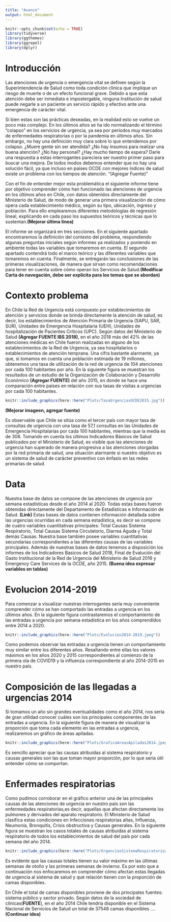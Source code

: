 ```yaml
---
title: "Avance"
output: html_document
---
```


```r
knitr::opts_chunk$set(echo = TRUE)
library(tidyverse)
library(ggthemes)
library(ggrepel)
library(dplyr)


```

# Introducción


Las atenciones de urgencia o emergencia vital se definen según la Superintendencia de Salud como toda condición clínica que implique un riesgo de muerte o de un efecto funcional grave. Debido a que esta atención debe ser inmediata e impostergable, ninguna Institución de salud puede negarle a un paciente un servicio rápido y efectivo ante una emergencia de carácter vital.

Si bien estas son las prácticas deseadas, en la realidad esto se vuelve un poco más complejo. En los últimos años se ha ido normalizando el término "colapso" en los servicios de urgencia, ya sea por períodos muy marcados de enfermedades respiratorias o por la pandemia en últimos años. Sin embargo, no hay una definición muy clara sobre lo que entendemos por colapso. ¿Muere gente sin ser atendida? ¿No hay insumos para realizar una buena atención? ¿No hay personal? ¿Hay mucho tiempo de espera? Darle una respuesta a estas interrogantes pareciera ser nuestro primer paso para buscar una mejora. De todos modos debemos entender que no hay una solución fácil, ya que incluso en países OCDE con mejores índices de salud existe un problema con los tiempos de atención. "(Agregar Fuente)"

Con el fin de entender mejor esta problemática el siguiente informe tiene por objetivo comprender cómo han funcionado las atenciones de urgencia en los últimos años en Chile, con datos obtenidos directamente del Ministerio de Salud, de modo de generar una primera visualización de cómo opera cada establecimiento médico, según su tipo, ubicación, ingreso y población. Para ello emplearemos diferentes metodologías de regresión lineal, explicando en cada paso los supuestos teóricos y técnicas que lo sustentan.**(Mejorar última línea)**

El informe se organizará en tres secciones. En el siguiente apartado encontraremos la definición del contexto del problema, respondiendo algunas preguntas iniciales según informes ya realizados y poniendo en ambiente todas las variables que tomaremos en cuenta. El segundo apartado contendrá todo el marco teórico y las diferentes variables que tomaremos en cuenta. Finalmente, se entregarán las conclusiones de las primeras visualizaciones, de manera que sirvan como recomendaciones para tener en cuenta sobre cómo operan los Servicios de Salud.**(Modificar Carta de navegación, debe ser explícita para los temas que se abordan)**

# Contexto problema

En Chile la Red de Urgencia está compuesto por establecimientos de atención y servicios donde se brinda directamente la atención de salud, es decir, los establecimientos de Atención Primaria de Urgencia (SAPU, SAR, SUR), Unidades de Emergencia Hospitalaria (UEH), Unidades de hospitalización de Pacientes Críticos (UPC).
Según datos del Ministerio de Salud **(Agregar FUENTE IBS 2018)**, en el año 2018 más del 42% de las atenciones médicas en Chile fueron realizadas en alguno de los establecimientos de la Red de Urgencia, ya sea hospitalarios o establecimientos de atención temprana. Una cifra bastante alarmante, ya que, si tomamos en cuenta una población estimada de 19 millones, obtenemos una tasa de utilización de la red de urgencia de 104 atenciones por cada 100 habitantes por año.
En la siguiente figura se muestran los resultados de un estudio de la Organización de Colaboración y Desarrollo Económico **(Agregar FUENTE)** del año 2015, en donde se hace una comparación entre países en relación con sus tasas de visitas a urgencias por cada 100 habitantes.

```r
knitr::include_graphics(here::here("Plots/TasaUrgenciasOCDE2015.jpg"))

```
**(Mejorar imageen, agregar fuente)**

Es observable que Chile se sitúa como el tercer país con mayor tasa de consultas de urgencia con una tasa de 57,1 consultas en las Unidades de Emergencia Hospitalarias por cada 100 habitantes, mientras que la media es de 308.
Tomando en cuenta los últimos Indicadores Básicos de Salud publicados por el Ministerio de Salud, es visible que las atenciones de urgencia han superado de manera progresiva a las atenciones otorgadas por la red primaria de salud, una situación alarmante si nuestro objetivo es un sistema de salud de carácter preventivo con énfasis en las redes primarias de salud.

# Data
Nuestra base de datos se compone de las atenciones de urgencia por semana estadísticas desde el año 2014 al 2020. Todas estas bases fueron obtenidas directamente del Departamento de Estadísticas e Información de Salud. **(Link)**
Estas bases de datos contienen información detallada sobre las urgencias ocurridas en cada semana estadística, es decir se compone de cuatro variables cuantitativas principales: Total Causas Sistema Respiratorio, Total Causas Sistema Circulatorio, Diarrea Aguda y Total demás Causas. Nuestra base también posee variables cuantitativas secundarias correspondientes a las diferentes causas de las variables principales.
Además de nuestras bases de datos tenemos a disposición los informes de los Indicadores Basicos de Salud 2018, Final de Evalución del Gasto Institucional de la Red de Urgencia del Ministerio de Salud 2016 y Emergency Care Services de la OCDE, año 2015.
**(Buena idea expresar variables en tablas)**


# Evolucion 2014-2019
Para comenzar a visualizar nuestras interrogantes sería muy conveniente comprender cómo se han comportado las entradas a urgencia en los últimos años. En la siguiente figura contrastaremos el comportamiento de las entradas a urgencia por semana estadística en los años comprendidos entre 2014 a 2020.
```r
knitr::include_graphics(here::here("Plots/Evolucion2014-2019.jpeg"))

```
Como podemos observar las entradas a urgencia tienen un comportamiento muy similar entre los diferentes años. Resaltando entre ellas los valores máximos en los años 2020 y 2015 correspondientes al comienzo de la primera ola de COVID19 y la influenza correspondiente al año 2014-2015 en nuestro país.

# Composición de las llegadas a urgencias 2014
Si tomamos un año sin grandes eventualidades como el año 2014, nos sería de gran utilidad conocer cuáles son los principales componentes de las entradas a urgencia. En la siguiente figura de manera de visualizar la proporción que toma cada elemento en las entradas a urgencia, realizaremos un gráfico de áreas apiladas.
```r
knitr::include_graphics(here::here("Plots/GraficoAreasApiladas2014.jpeg"))

```
Es sencillo apreciar que las causas atribuídas al sistema respiratorio y causas generales son las que toman mayor proporción, por lo que sería útil entender cómo se comportan.


# Enfermades respiratorias

Como pudimos corroborar en el gráfico anterior una de las principales causas de las atenciones de urgencia en nuestro país son las enfermedades respiratorias,es decir, aquellas que afectan directamente los pulmones y derivados del aparato respiratorio. El Ministerio de Salud clasifica estas condiciones en Infecciones respiratorias altas, Influenza, Neumonía, Bronquitis, Crisis obstructiva y Causas generales. En la siguiente figura se muestran los casos totales de causas atribuídas al sistema respiratorio de todos los establecimientos de salud del país por cada semana del año 2014.

```r
knitr::include_graphics(here::here("Plots/UrgenciasSistemaRespiratorio2014FINAL.jpeg"))

```

Es evidente que las causas totales tienen su valor máximo en las últimas semanas de otoño y las primeras semanas de invierno. Es por esto que a continuación nos enfocaremos en comprender cómo afectan estas llegadas de urgencia al sistema de salud y qué relación tienen con la proporción de camas disponibles.

En Chile el total de camas disponibles proviene de dos principales fuentes: sistema público y sector privado. Según datos de la sociedad de clínicas(**FUENTE**), en el año 2014 Chile tendría disponible en el Sistema Nacional de Servicios de Salud un total de 37548 camas disponibles .... **(Continuar idea)**





